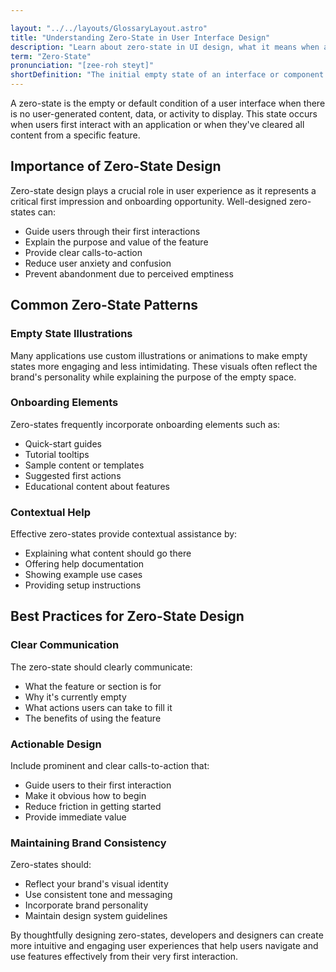 ```yaml
---

layout: "../../layouts/GlossaryLayout.astro"
title: "Understanding Zero-State in User Interface Design"
description: "Learn about zero-state in UI design, what it means when a user encounters an empty interface, and how to design effective zero-states that guide and engage users."
term: "Zero-State"
pronunciation: "[zee-roh steyt]"
shortDefinition: "The initial empty state of an interface or component when no user data or content exists yet, requiring specific design considerations to guide users."
---
```


A zero-state is the empty or default condition of a user interface when there is no user-generated content, data, or activity to display. This state occurs when users first interact with an application or when they've cleared all content from a specific feature.

## Importance of Zero-State Design

Zero-state design plays a crucial role in user experience as it represents a critical first impression and onboarding opportunity. Well-designed zero-states can:
- Guide users through their first interactions
- Explain the purpose and value of the feature
- Provide clear calls-to-action
- Reduce user anxiety and confusion
- Prevent abandonment due to perceived emptiness

## Common Zero-State Patterns

### Empty State Illustrations
Many applications use custom illustrations or animations to make empty states more engaging and less intimidating. These visuals often reflect the brand's personality while explaining the purpose of the empty space.

### Onboarding Elements
Zero-states frequently incorporate onboarding elements such as:
- Quick-start guides
- Tutorial tooltips
- Sample content or templates
- Suggested first actions
- Educational content about features

### Contextual Help
Effective zero-states provide contextual assistance by:
- Explaining what content should go there
- Offering help documentation
- Showing example use cases
- Providing setup instructions

## Best Practices for Zero-State Design

### Clear Communication
The zero-state should clearly communicate:
- What the feature or section is for
- Why it's currently empty
- What actions users can take to fill it
- The benefits of using the feature

### Actionable Design
Include prominent and clear calls-to-action that:
- Guide users to their first interaction
- Make it obvious how to begin
- Reduce friction in getting started
- Provide immediate value

### Maintaining Brand Consistency
Zero-states should:
- Reflect your brand's visual identity
- Use consistent tone and messaging
- Incorporate brand personality
- Maintain design system guidelines

By thoughtfully designing zero-states, developers and designers can create more intuitive and engaging user experiences that help users navigate and use features effectively from their very first interaction.